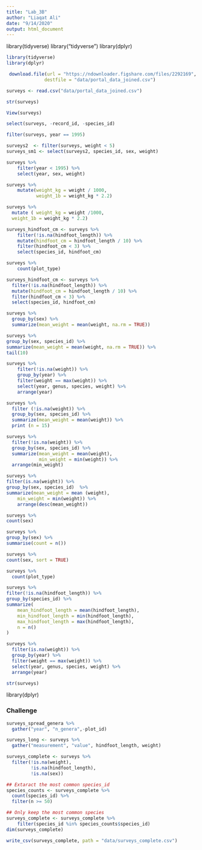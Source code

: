 ```yaml
---
title: "Lab_3B"
author: "Liaqat Ali"
date: "9/14/2020"
output: html_document
---
```



library(tidyverse)
library("tidyverse")
library(dplyr)


```r
library(tidyverse)
library(dplyr)
```

```r
 download.file(url = "https://ndownloader.figshare.com/files/2292169",
              destfile = "data/portal_data_joined.csv")

```

```r
surveys <- read.csv("data/portal_data_joined.csv")
```

```r
str(surveys)
```
```r
View(surveys)
```


```r
select(surveys, -record_id, -species_id)
```

```r

filter(surveys, year == 1995)
```

```r
surveys2  <- filter(surveys, weight < 5)
surveys_sm1 <- select(surveys2, species_id, sex, weight)
```



```r
surveys %>%
    filter(year < 1995) %>%
    select(year, sex, weight)
```

```r
surveys %>%
    mutate(weight_kg = weight / 1000,
           weight_1b = weight_kg * 2.2)
```
```r
surveys %>%
  mutate ( weight_kg = weight /1000,
  weight_1b = weight_kg * 2.2)
```


```r
surveys_hindfoot_cm <- surveys %>%
    filter(!is.na(hindfoot_length)) %>%
    mutate(hindfoot_cm = hindfoot_length / 10) %>%
    filter(hindfoot_cm < 3) %>%
    select(species_id, hindfoot_cm)
```





```r
surveys %>%
    count(plot_type) 
```

```r
surveys_hindfoot_cm <- surveys %>%
  filter(!is.na(hindfoot_length)) %>%
  mutate(hindfoot_cm = hindfoot_length / 10) %>%
  filter(hindfoot_cm < 3) %>%
  select(species_id, hindfoot_cm) 
```

```r
surveys %>%
  group_by(sex) %>%
  summarize(mean_weight = mean(weight, na.rm = TRUE))
```
```r
surveys %>%
group_by(sex, species_id) %>%
summarize(mean_weight = mean(weight, na.rm = TRUE)) %>%
tail(10)
```


```r
surveys %>%
    filter(!is.na(weight)) %>%
    group_by(year) %>%
    filter(weight == max(weight)) %>%
    select(year, genus, species, weight) %>%
    arrange(year)
```

```r
surveys %>%
  filter (!is.na(weight)) %>%
  group_by(sex, species_id) %>%
  summarize(mean_weight = mean(weight)) %>%
  print (n = 15)
```

```r
surveys %>%
  filter(!is.na(weight)) %>%
  group_by(sex, species_id) %>%
  summarize(mean_weight = mean(weight),
            min_weight = min(weight)) %>%
  arrange(min_weight)
```
```r
surveys %>%
filter(is.na(weight)) %>%
group_by(sex, species_id)  %>%
summarize(mean_weight = mean (weight),
    min_weight = min(weight)) %>%
    arrange(desc(mean_weight))
```
```r
surveys %>%
count(sex)
```
```r
surveys %>%
group_by(sex) %>%
summarise(count = n())
```
```r
surveys %>%
count(sex, sort = TRUE)
```

```r
surveys %>%
  count(plot_type)
```
```r
surveys %>%
filter(!is.na(hindfoot_length)) %>%
group_by(species_id) %>%
summarize(
    mean_hindfoot_length = mean(hindfoot_length),
    min_hindfoot_length = min(hindfoot_length),
    max_hindfoot_length = max(hindfoot_length),
    n = n()
)
```

```r
surveys %>%
  filter(is.na(weight)) %>%
  group_by(year) %>%
  filter(weight == max(weight)) %>%
  select(year, genus, species, weight) %>%
  arrange(year)
```

```r
str(surveys)
```

library(dplyr)

### Challenge


```r
surveys_spread_genera %>%
  gather("year", "n_genera",-plot_id)
```


```r
surveys_long <- surveys %>%
  gather("measurement", "value", hindfoot_length, weight)

```

```r
surveys_complete <- surveys %>%
  filter(!is.na(weight),
         !is.na(hindfoot_length),
         !is.na(sex))
```

```r
## Extaract the most common species_id
species_counts <- surveys_complete %>%
  count(species_id) %>%
  filter(n >= 50)

## Only keep the most common species
surveys_complete <- surveys_complete %>%
    filter(species_id %in% species_counts$species_id)
dim(surveys_complete)
```


```r
write_csv(surveys_complete, path = "data/surveys_complete.csv")
```






